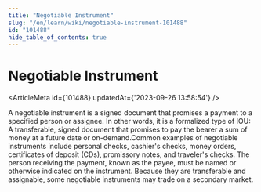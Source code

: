 ```yaml
---
title: "Negotiable Instrument"
slug: "/en/learn/wiki/negotiable-instrument-101488"
id: "101488"
hide_table_of_contents: true
---
```



# Negotiable Instrument

<ArticleMeta id={101488} updatedAt={'2023-09-26 13:58:54'} />
<div className='border-solid border-b border-t-0 my-4 border-[var(--ifm-color-gray-300)]' />

A negotiable instrument is a signed document that promises a payment to a specified person or assignee. In other words, it is a formalized type of IOU: A transferable, signed document that promises to pay the bearer a sum of money at a future date or on-demand.Common examples of negotiable instruments include personal checks, cashier's checks, money orders, certificates of deposit (CDs), promissory notes, and traveler's checks. The person receiving the payment, known as the payee, must be named or otherwise indicated on the instrument. Because they are transferable and assignable, some negotiable instruments may trade on a secondary market.
